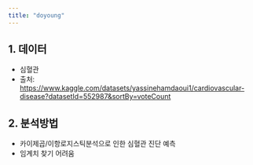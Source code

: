 ```yaml
---
title: "doyoung"
---
```


## 1. 데이터

- 심혈관
- 출처: <https://www.kaggle.com/datasets/yassinehamdaoui1/cardiovascular-disease?datasetId=552987&sortBy=voteCount>

## 2. 분석방법

- 카이제곱/이항로지스틱분석으로 인한 심혈관 진단 예측
- 임계치 찾기 어려움

